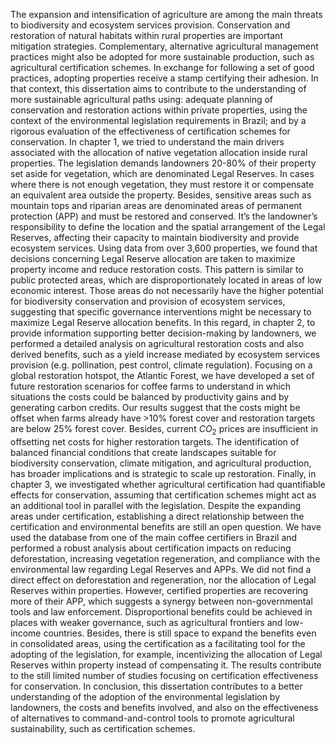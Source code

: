 The expansion and intensification of agriculture are among the main threats to biodiversity and ecosystem services provision. Conservation and restoration of natural habitats within rural properties are important mitigation strategies. Complementary, alternative agricultural management practices might also be adopted for more sustainable production, such as agricultural certification schemes. In exchange for following a set of good practices, adopting properties receive a stamp certifying their adhesion. In that context, this dissertation aims to contribute to the understanding of more sustainable agricultural paths using: adequate planning of conservation and restoration actions within private properties, using the context of the environmental legislation requirements in Brazil; and by a rigorous evaluation of the effectiveness of certification schemes for conservation.  In chapter 1, we tried to understand the main drivers associated with the allocation of native vegetation allocation inside rural properties. The legislation demands landowners 20-80% of their property set aside for vegetation, which are denominated Legal Reserves. In cases where there is not enough vegetation, they must restore it or compensate an equivalent area outside the property. Besides, sensitive areas such as mountain tops and riparian areas are denominated areas of permanent protection (APP) and must be restored and conserved.  It’s the landowner's responsibility to define the location and the spatial arrangement of the Legal Reserves, affecting their capacity to maintain biodiversity and provide ecosystem services. Using data from over 3,600 properties, we found that decisions concerning Legal Reserve allocation are taken to maximize property income and reduce restoration costs. This pattern is similar to public protected areas, which are disproportionately located in areas of low economic interest. Those areas do not necessarily have the higher potential for biodiversity conservation and provision of ecosystem services, suggesting that specific governance interventions might be necessary to maximize Legal Reserve allocation benefits. In this regard, in chapter 2, to provide information supporting better decision-making by landowners, we performed a detailed analysis on agricultural restoration costs and also derived benefits, such as a yield increase mediated by ecosystem services provision (e.g. pollination, pest control, climate regulation). Focusing on a global restoration hotspot, the Atlantic Forest, we have developed a set of future restoration scenarios for coffee farms to understand in which situations the costs could be balanced by productivity gains and by generating carbon credits. Our results suggest that the costs might be offset when farms already have >10% forest cover and restoration targets are below 25% forest cover. Besides, current $CO_2$ prices are insufficient in offsetting net costs for higher restoration targets. The identification of balanced financial conditions that create landscapes suitable for biodiversity conservation, climate mitigation, and agricultural production, has broader implications and is strategic to scale up restoration. Finally, in chapter 3, we investigated whether agricultural certification had quantifiable effects for conservation, assuming that certification schemes might act as an additional tool in parallel with the legislation.  Despite the expanding areas under certification, establishing a direct relationship between the certification and environmental benefits are still an open question. We have used the database from one of the main coffee certifiers in Brazil and performed a robust analysis about certification impacts on reducing deforestation, increasing vegetation regeneration, and compliance with the environmental law regarding Legal Reserves and APPs. We did not find a direct effect on deforestation and regeneration, nor the allocation of Legal Reserves within properties.  However, certified properties are recovering more of their APP, which suggests a synergy between non-governmental tools and law enforcement. Disproportional benefits could be achieved in places with weaker governance, such as agricultural frontiers and low-income countries. Besides, there is still space to expand the benefits even in consolidated areas, using the certification as a facilitating tool for the adopting of the legislation, for example, incentivizing the allocation of Legal Reserves within property instead of compensating it. The results contribute to the still limited number of studies focusing on certification effectiveness for conservation. In conclusion, this dissertation contributes to a better understanding of the adoption of the environmental legislation by landowners, the costs and benefits involved, and also on the effectiveness of alternatives to command-and-control tools to promote agricultural sustainability, such as certification schemes.
